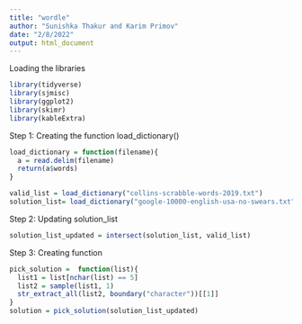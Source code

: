 ```yaml
---
title: "wordle"
author: "Sunishka Thakur and Karim Primov"
date: "2/8/2022"
output: html_document
---
```

Loading the libraries
```r
library(tidyverse)
library(sjmisc)
library(ggplot2)
library(skimr)
library(kableExtra)
```

Step 1: Creating the function load_dictionary()
```r
load_dictionary = function(filename){
  a = read.delim(filename)
  return(a$words)
}

valid_list = load_dictionary("collins-scrabble-words-2019.txt")
solution_list= load_dictionary("google-10000-english-usa-no-swears.txt")
```

Step 2: Updating solution_list

```r
solution_list_updated = intersect(solution_list, valid_list)
```

Step 3: Creating function

```r
pick_solution =  function(list){
  list1 = list[nchar(list) == 5]
  list2 = sample(list1, 1)
  str_extract_all(list2, boundary("character"))[[1]]
}
solution = pick_solution(solution_list_updated)
```



